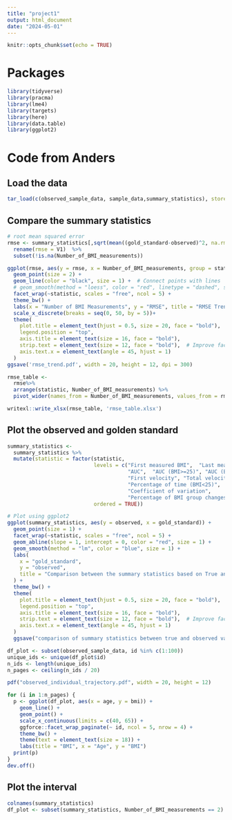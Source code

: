 ```yaml
---
title: "project1"
output: html_document
date: "2024-05-01"
---
```


```r
knitr::opts_chunk$set(echo = TRUE)
```

# Packages
```r
library(tidyverse)
library(pracma)
library(lme4)
library(targets)
library(here)
library(data.table)
library(ggplot2)
```
	
# Code from Anders
## Load the data

```r
tar_load(c(observed_sample_data, sample_data,summary_statistics), store = here("project_1/_targets"))
```

## Compare the summary statistics

```r
# root mean squared error
rmse <- summary_statistics[,sqrt(mean((gold_standard-observed)^2, na.rm = TRUE)), by = c("statistic", "Number_of_BMI_measurements")]%>%
  rename(rmse = V1)  %>%
  subset(!is.na(Number_of_BMI_measurements)) 

ggplot(rmse, aes(y = rmse, x = Number_of_BMI_measurements, group = statistic)) +
  geom_point(size = 2) +  
  geom_line(color = "black", size = 1) +  # Connect points with lines
  # geom_smooth(method = "loess", color = "red", linetype = "dashed", se = FALSE) +  # Add smooth trend
  facet_wrap(~statistic, scales = "free", ncol = 5) +  
  theme_bw() +
  labs(x = "Number of BMI Measurements", y = "RMSE", title = "RMSE Trends by Statistic")+
  scale_x_discrete(breaks = seq(0, 50, by = 5))+
  theme(
    plot.title = element_text(hjust = 0.5, size = 20, face = "bold"),
    legend.position = "top",
    axis.title = element_text(size = 16, face = "bold"),
    strip.text = element_text(size = 12, face = "bold"),  # Improve facet labels readability
    axis.text.x = element_text(angle = 45, hjust = 1)
  ) 
ggsave('rmse_trend.pdf', width = 20, height = 12, dpi = 300)
```


```r
rmse_table <- 
  rmse%>%
  arrange(statistic, Number_of_BMI_measurements) %>%
  pivot_wider(names_from = Number_of_BMI_measurements, values_from = rmse)

writexl::write_xlsx(rmse_table, 'rmse_table.xlsx')
```

## Plot the observed and golden standard

```r
summary_statistics <- 
  summary_statistics %>%
  mutate(statistic = factor(statistic,
                            levels = c("First measured BMI",  "Last measured BMI", 
                                       "AUC",  "AUC (BMI>=25)", "AUC (BMI>=30)", 
                                       "First velocity", "Total velocity", "Total variation", 
                                       "Percentage of time (BMI<25)",  "Percentage of time (BMI>=25)",  "Percentage of time (BMI>=30)", 
                                       "Coefficient of variation", 
                                       "Percentage of BMI group changes", "Percentage of relative changes>=5%",  "Percentage of relative changes>=10%"),
                            ordered = TRUE))

# Plot using ggplot2
ggplot(summary_statistics, aes(y = observed, x = gold_standard)) +
  geom_point(size = 1) +  
  facet_wrap(~statistic, scales = "free", ncol = 5) +  
  geom_abline(slope = 1, intercept = 0, color = "red", size = 1) +
  geom_smooth(method = "lm", color = "blue", size = 1) +
  labs(
    x = "gold_standard",
    y = "observed",
    title = "Comparison between the summary statistics based on True and Observed data"
  ) +
  theme_bw() +
  theme(
    plot.title = element_text(hjust = 0.5, size = 20, face = "bold"),
    legend.position = "top",
    axis.title = element_text(size = 16, face = "bold"),
    strip.text = element_text(size = 12, face = "bold"),  # Improve facet labels readability
    axis.text.x = element_text(angle = 45, hjust = 1)
  )
  ggsave("comparison of summary statistics between true and observed value.pdf", width = 20, height = 12, dpi = 300)
```


```r
df_plot <- subset(observed_sample_data, id %in% c(1:100))
unique_ids <- unique(df_plot$id)
n_ids <- length(unique_ids)
n_pages <- ceiling(n_ids / 20)

pdf("observed_individual_trajectory.pdf", width = 20, height = 12)

for (i in 1:n_pages) {
  p <- ggplot(df_plot, aes(x = age, y = bmi)) +
    geom_line() +
    geom_point() +
    scale_x_continuous(limits = c(40, 65)) +
    ggforce::facet_wrap_paginate(~ id, ncol = 5, nrow = 4) +
    theme_bw() +
    theme(text = element_text(size = 18)) +
    labs(title = "BMI", x = "Age", y = "BMI")
  print(p)
}
dev.off()
```

## Plot the interval
```r
colnames(summary_statistics)
df_plot <- subset(summary_statistics, Number_of_BMI_measurements == 2)
```

